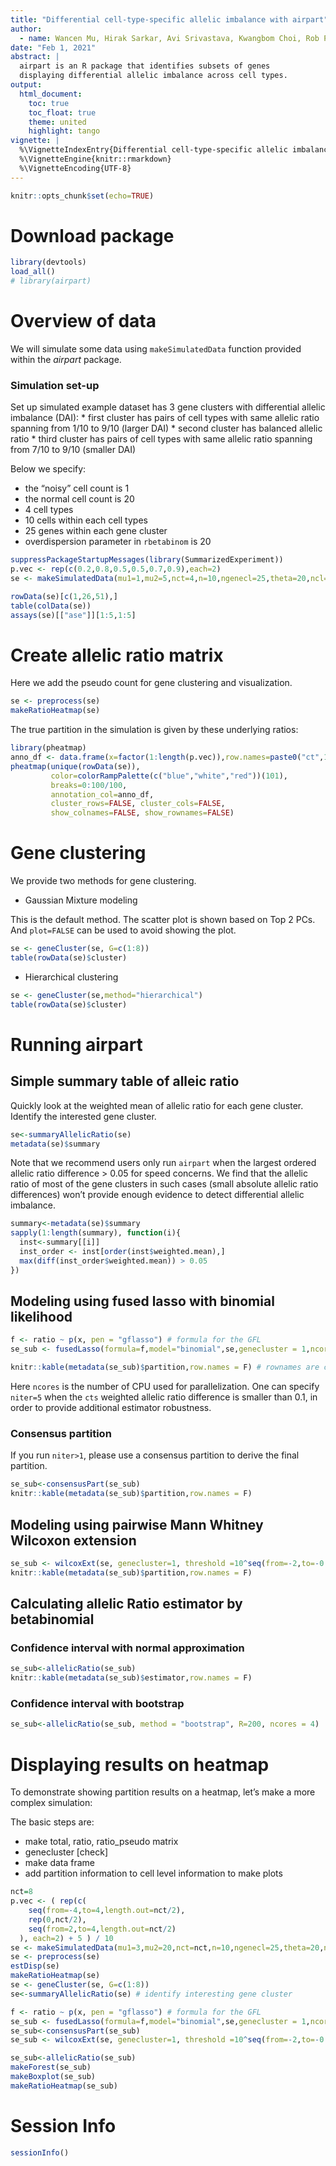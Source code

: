 ```yaml
---
title: "Differential cell-type-specific allelic imbalance with airpart"
author: 
  - name: Wancen Mu, Hirak Sarkar, Avi Srivastava, Kwangbom Choi, Rob Patro, Michael I. Love
date: "Feb 1, 2021"
abstract: |
  airpart is an R package that identifies subsets of genes 
  displaying differential allelic imbalance across cell types.
output: 
  html_document:
    toc: true
    toc_float: true 
    theme: united
    highlight: tango
vignette: |
  %\VignetteIndexEntry{Differential cell-type-specific allelic imbalance with airpart}
  %\VignetteEngine{knitr::rmarkdown}
  %\VignetteEncoding{UTF-8}
---
```


```r
knitr::opts_chunk$set(echo=TRUE)
```

# Download package

```r
library(devtools)
load_all()
# library(airpart)
```

# Overview of data

We will simulate some data using `makeSimulatedData` function provided
within the *airpart* package.

### Simulation set-up

Set up simulated example dataset has 3 gene clusters with differential allelic imbalance (DAI): 
* first cluster has pairs of cell types with same allelic ratio spanning from 1/10 to 9/10 (larger DAI)
* second cluster has balanced allelic ratio
* third cluster has pairs of cell types with same allelic ratio spanning from 7/10 to 9/10 (smaller DAI)

Below we specify:

* the "noisy" cell count is 1
* the normal cell count is 20
* 4 cell types
* 10 cells within each cell types
* 25 genes within each gene cluster
* overdispersion parameter in `rbetabinom` is 20

```r
suppressPackageStartupMessages(library(SummarizedExperiment))
p.vec <- rep(c(0.2,0.8,0.5,0.5,0.7,0.9),each=2)
se <- makeSimulatedData(mu1=1,mu2=5,nct=4,n=10,ngenecl=25,theta=20,ncl=3,p.vec=p.vec)
```

```r
rowData(se)[c(1,26,51),]
table(colData(se))
assays(se)[["ase"]][1:5,1:5]
```

# Create allelic ratio matrix

Here we add the pseudo count for gene clustering and visualization.

```r
se <- preprocess(se)
makeRatioHeatmap(se)
```

The true partition in the simulation is given by these underlying ratios:

```r
library(pheatmap)
anno_df <- data.frame(x=factor(1:length(p.vec)),row.names=paste0("ct",1:length(p.vec)))
pheatmap(unique(rowData(se)),
         color=colorRampPalette(c("blue","white","red"))(101),
         breaks=0:100/100,
         annotation_col=anno_df,
         cluster_rows=FALSE, cluster_cols=FALSE,
         show_colnames=FALSE, show_rownames=FALSE)
```

# Gene clustering

We provide two methods for gene clustering. 

* Gaussian Mixture modeling

This is the default method. The scatter plot is shown based on Top 2 PCs. And `plot=FALSE` can be used to avoid showing the plot. 


```r
se <- geneCluster(se, G=c(1:8))
table(rowData(se)$cluster)
```

* Hierarchical clustering 

```r
se <- geneCluster(se,method="hierarchical")
table(rowData(se)$cluster)
```

# Running airpart

## Simple summary table of alleic ratio

Quickly look at the weighted mean of allelic ratio for each gene cluster. Identify the interested gene cluster. 

```r
se<-summaryAllelicRatio(se)
metadata(se)$summary
```

Note that we recommend users only run `airpart` when the largest ordered allelic ratio difference > 0.05 for speed concerns. We find that the allelic ratio of most of the gene clusters in such cases (small absolute allelic ratio differences) won't provide enough evidence to detect differential allelic imbalance.
```r
summary<-metadata(se)$summary
sapply(1:length(summary), function(i){
  inst<-summary[[i]]
  inst_order <- inst[order(inst$weighted.mean),]
  max(diff(inst_order$weighted.mean)) > 0.05
})
```

## Modeling using fused lasso with binomial likelihood

```r
f <- ratio ~ p(x, pen = "gflasso") # formula for the GFL
se_sub <- fusedLasso(formula=f,model="binomial",se,genecluster = 1,ncores=2,niter=2)
```

```r
knitr::kable(metadata(se_sub)$partition,row.names = F) # rownames are cell types
```

Here `ncores` is the number of CPU used for parallelization. One can
specify `niter=5` when the `cts` weighted allelic ratio difference
is smaller than 0.1, in order to provide additional estimator
robustness.

### Consensus partition

If you run `niter>1`, please use a consensus partition to derive the
final partition.

```r
se_sub<-consensusPart(se_sub)
knitr::kable(metadata(se_sub)$partition,row.names = F)
```

## Modeling using pairwise Mann Whitney Wilcoxon extension


```r
se_sub <- wilcoxExt(se, genecluster=1, threshold =10^seq(from=-2,to=-0.4,by=0.1))
knitr::kable(metadata(se_sub)$partition,row.names = F)
```

## Calculating allelic Ratio estimator by betabinomial 
### Confidence interval with normal approximation
```r
se_sub<-allelicRatio(se_sub)
knitr::kable(metadata(se_sub)$estimator,row.names = F)
```

### Confidence interval with bootstrap
```r
se_sub<-allelicRatio(se_sub, method = "bootstrap", R=200, ncores = 4)
```

# Displaying results on heatmap

To demonstrate showing partition results on a heatmap, let's make a more
complex simulation:

The basic steps are:

* make total, ratio, ratio_pseudo matrix
* genecluster [check]
* make data frame 
* add partition information to cell level information to make plots

```r
nct=8
p.vec <- ( rep(c(
    seq(from=-4,to=4,length.out=nct/2),
    rep(0,nct/2),
    seq(from=2,to=4,length.out=nct/2)
  ), each=2) + 5 ) / 10
se <- makeSimulatedData(mu1=3,mu2=20,nct=nct,n=10,ngenecl=25,theta=20,ncl = 3,p.vec = p.vec)
se <- preprocess(se)
estDisp(se)
makeRatioHeatmap(se)
se <- geneCluster(se, G=c(1:8))
se<-summaryAllelicRatio(se) # identify interesting gene cluster

f <- ratio ~ p(x, pen = "gflasso") # formula for the GFL
se_sub <- fusedLasso(formula=f,model="binomial",se,genecluster = 1,ncores=2,niter=2) 
se_sub<-consensusPart(se_sub)
se_sub <- wilcoxExt(se, genecluster=1, threshold =10^seq(from=-2,to=-0.4,by=0.1)) # Alternative

se_sub<-allelicRatio(se_sub)
makeForest(se_sub)
makeBoxplot(se_sub)
makeRatioHeatmap(se_sub)
```

# Session Info
```r
sessionInfo()
```


